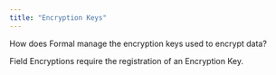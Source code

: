 ```yaml
---
title: "Encryption Keys"
---
```



How does Formal manage the encryption keys used to encrypt data?

Field Encryptions require the registration of an Encryption Key.
